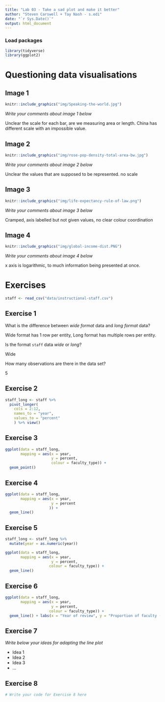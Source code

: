 ```yaml
---
title: "Lab 03 - Take a sad plot and make it better"
author: "Steven Carswell + Tay Nash - s.edi"
date: "`r Sys.Date()`"
output: html_document
---
```


### Load packages

```r
library(tidyverse)
library(ggplot2)
```


# Questioning data visualisations

## Image 1

```r
knitr::include_graphics("img/Speaking-the-world.jpg")
```

_Write your comments about image 1 below_

Unclear the scale for each bar, are we measuring area or length.
China has different scale with an impossible value.



## Image 2

```r
knitr::include_graphics("img/rose-pop-density-total-area-bw.jpg")
```

_Write your comments about image 2 below_

Unclear the values that are supposed to be represented. no scale


## Image 3

```r
knitr::include_graphics("img/life-expectancy-rule-of-law.png")
```

_Write your comments about image 3 below_

Cramped, axis labelled but not given values, no clear colour coordination


## Image 4

```r
knitr::include_graphics("img/global-income-dist.PNG")
```

_Write your comments about image 4 below_

x axis is logarithmic, to much information being presented at once.




# Exercises

```r
staff <- read_csv("data/instructional-staff.csv")
```


## Exercise 1

What is the difference between *wide format* data and *long format* data?

Wide format has 1 row per entity, Long format has multiple rows per entity.  


Is the format `staff` data *wide* or *long*?

Wide


How many observations are there in the data set?

5


## Exercise 2

```r

staff_long <- staff %>%
  pivot_longer(
    cols = 2:12, 
    names_to = "year",
    values_to = "percent"
    ) %>% view()

```


## Exercise 3

```r
ggplot(data = staff_long,
       mapping = aes(x = year, 
                     y = percent, 
                     colour = faculty_type)) +
  geom_point()


```

## Exercise 4

```r
ggplot(data = staff_long,
       mapping = aes(x = year, 
                     y = percent 
                    )) +
  geom_line()


```

## Exercise 5

```r

staff_long <- staff_long %>%
  mutate(year = as.numeric(year))
```


```r

ggplot(data = staff_long,
       mapping = aes(x = year, 
                     y = percent,
                    colour = faculty_type)) +
  geom_line()


```

## Exercise 6

```r

ggplot(data = staff_long,
       mapping = aes(x = year, 
                     y = percent,
                    colour = faculty_type)) +
  geom_line() + labs(x = "Year of review", y = "Proportion of faculty (%)", title = "A graph to show the proportion of faculty types over the years"  )


```

## Exercise 7

_Write below your ideas for adapting the line plot_

* Idea 1
* Idea 2
* Idea 3
* ...


## Exercise 8

```r
# Write your code for Exercise 8 here



```


